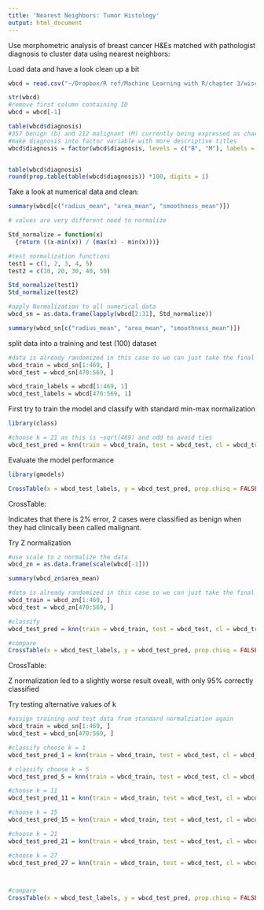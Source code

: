 ```yaml
---
title: 'Nearest Neighbors: Tumor Histology'
output: html_document
---
```


Use morphometric analysis of breast cancer H&Es matched with pathologist diagnosis to cluster data using nearest neighbors:


Load data and have a look clean up a bit
```r
wbcd = read.csv("~/Dropbox/R ref/Machine Learning with R/chapter 3/wisc_bc_data.csv", stringsAsFactors = FALSE)

str(wbcd)
#remove first column containing ID
wbcd = wbcd[-1]

table(wbcd$diagnosis)
#357 benign (b) and 212 malignant (M) currently being expressed as char
#make diagnosis into factor variable with more descriptive titles
wbcd$diagnosis = factor(wbcd$diagnosis, levels = c("B", "M"), labels = c("Benign", "Malignant"))


table(wbcd$diagnosis)
round(prop.table(table(wbcd$diagnosis)) *100, digits = 1)
```

Take a look at numerical data and clean:
```r
summary(wbcd[c("radius_mean", "area_mean", "smoothness_mean")])

# values are very different need to normalize

Std_normalize = function(x)
  {return ((x-min(x)) / (max(x) - min(x)))}

#test normalization functions
test1 = c(1, 2, 3, 4, 5)
test2 = c(10, 20, 30, 40, 50)

Std_normalize(test1)
Std_normalize(test2)

#apply Normalization to all numerical data
wbcd_sn = as.data.frame(lapply(wbcd[2:31], Std_normalize))

summary(wbcd_sn[c("radius_mean", "area_mean", "smoothness_mean")])
```


split data into a training and test (100) dataset
```r
#data is already randomized in this case so we can just take the final 100 as our test set
wbcd_train = wbcd_sn[1:469, ]
wbcd_test = wbcd_sn[470:569, ]

wbcd_train_labels = wbcd[1:469, 1]
wbcd_test_labels = wbcd[470:569, 1]
```


First try to train the model and classify with standard min-max normalization 
```r
library(class)

#choose k = 21 as this is ~sqrt(469) and odd to avoid ties
wbcd_test_pred = knn(train = wbcd_train, test = wbcd_test, cl = wbcd_train_labels, k = 21)
```

Evaluate the model performance
```r
library(gmodels)

CrossTable(x = wbcd_test_labels, y = wbcd_test_pred, prop.chisq = FALSE)
```
CrossTable:



Indicates that there is 2% error, 2 cases were classified as benign when they had clinically been called malignant. 


Try Z normalization
```r
#use scale to z normalize the data
wbcd_zn = as.data.frame(scale(wbcd[-1]))

summary(wbcd_zn$area_mean)

#data is already randomized in this case so we can just take the final 100 as our test set
wbcd_train = wbcd_zn[1:469, ]
wbcd_test = wbcd_zn[470:569, ]

#classify
wbcd_test_pred = knn(train = wbcd_train, test = wbcd_test, cl = wbcd_train_labels, k = 21)

#compare
CrossTable(x = wbcd_test_labels, y = wbcd_test_pred, prop.chisq = FALSE)
```
CrossTable:


Z normalization led to a slightly worse result oveall, with only 95% correctly classified



Try testing alternative values of k
```r
#assign training and test data from standard normalziation again
wbcd_train = wbcd_sn[1:469, ]
wbcd_test = wbcd_sn[470:569, ]

#classify choose k = 1
wbcd_test_pred_1 = knn(train = wbcd_train, test = wbcd_test, cl = wbcd_train_labels, k = 21)

# classify choose k = 5
wbcd_test_pred_5 = knn(train = wbcd_train, test = wbcd_test, cl = wbcd_train_labels, k = 21)

#choose k = 11
wbcd_test_pred_11 = knn(train = wbcd_train, test = wbcd_test, cl = wbcd_train_labels, k = 21)

#choose k = 15
wbcd_test_pred_15 = knn(train = wbcd_train, test = wbcd_test, cl = wbcd_train_labels, k = 21)

#choose k = 21
wbcd_test_pred_21 = knn(train = wbcd_train, test = wbcd_test, cl = wbcd_train_labels, k = 21)

#choose k = 27
wbcd_test_pred_27 = knn(train = wbcd_train, test = wbcd_test, cl = wbcd_train_labels, k = 21)



#compare
CrossTable(x = wbcd_test_labels, y = wbcd_test_pred, prop.chisq = FALSE)



```








